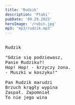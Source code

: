 ```yaml
---
title: 'Rudzik'
description: 'Ptaki'
pubDate: '09.29.2023'
heroImage: '/robin.jpg'
mp3: 'mp3/rudzik.mp3'
---
```

<pre>
  
Rudzik

"Gdzie się podziewasz, 
Panie Rudziku?!
Hop! Hop! - krzyczy żona. 
- Muszki w koszyku!"

Pan Rudzik marudzi
Brzuch krągły wypina
Zaspał. Zapomniał
To nie jego wina
  
</pre>
